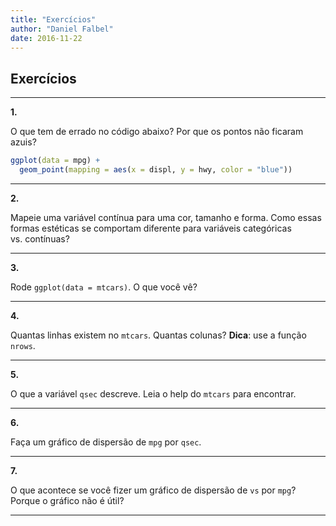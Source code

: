 ```yaml
---
title: "Exercícios"
author: "Daniel Falbel"
date: 2016-11-22
---
```


## Exercícios

--------------------------------------------------------------------------------

**1.** 

O que tem de errado no código abaixo? Por que os pontos não ficaram azuis?

```r
ggplot(data = mpg) + 
  geom_point(mapping = aes(x = displ, y = hwy, color = "blue"))
```

--------------------------------------------------------------------------------

**2.** 

Mapeie uma variável contínua para uma cor, tamanho e forma. Como essas formas
estéticas se comportam diferente para variáveis categóricas vs. contínuas?

--------------------------------------------------------------------------------

**3.**

Rode `ggplot(data = mtcars)`. O que você vê?

--------------------------------------------------------------------------------

**4.**

Quantas linhas existem no `mtcars`. Quantas colunas? **Dica**: use a função
`nrows`.

--------------------------------------------------------------------------------

**5.**

O que a variável `qsec` descreve. Leia o help do `mtcars` para encontrar.

--------------------------------------------------------------------------------

**6.**

Faça um gráfico de dispersão de `mpg` por `qsec`.

--------------------------------------------------------------------------------

**7.**

O que acontece se você fizer um gráfico de dispersão de `vs` por `mpg`? Porque o 
gráfico não é útil?

--------------------------------------------------------------------------------
